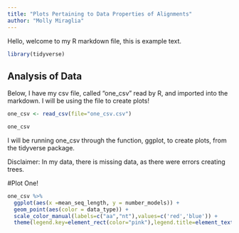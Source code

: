 ```yaml
---
title: "Plots Pertaining to Data Properties of Alignments"
author: "Molly Miraglia"
---
```

Hello, welcome to my R markdown file, this is example text.


```r
library(tidyverse)
```
## Analysis of Data
Below, I have my csv file, called "one_csv" read by R, and imported into the markdown. I will be using the file to create plots!

```r
one_csv <- read_csv(file="one_csv.csv")
```

```r
one_csv
```
I will be running one_csv through the function, ggplot, to create plots, from the tidyverse package.

Disclaimer: In my data, there is missing data, as there were errors creating trees.

#Plot One!
```r
one_csv %>%
  ggplot(aes(x =mean_seq_length, y = number_models)) + 
  geom_point(aes(color = data_type)) +
  scale_color_manual(labels=c("aa","nt"),values=c('red','blue')) +
  theme(legend.key=element_rect(color="pink"),legend.title=element_text("Data Type"))
  
```
